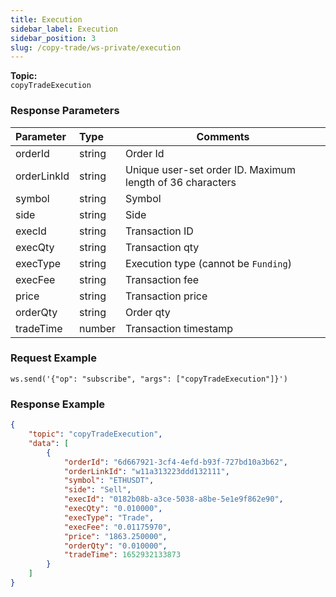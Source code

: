 ```yaml
---
title: Execution
sidebar_label: Execution
sidebar_position: 3
slug: /copy-trade/ws-private/execution
---
```



**Topic:**<br/>
`copyTradeExecution`

### Response Parameters
| Parameter | Type | Comments|
|:----- |:-----|----- |
|orderId |string |Order Id |
|orderLinkId |string |Unique user-set order ID. Maximum length of 36 characters |
|symbol |string |Symbol  |
|side |string |Side |
|execId |string |Transaction ID |
|execQty |string |Transaction qty |
|execType |string |Execution type (cannot be `Funding`) |
|execFee |string |Transaction fee |
|price |string |Transaction price |
|orderQty |string |Order qty |
|tradeTime |number |Transaction timestamp |

### Request Example

```http
ws.send('{"op": "subscribe", "args": ["copyTradeExecution"]}')
```

### Response Example

```json
{
    "topic": "copyTradeExecution",
    "data": [
        {
            "orderId": "6d667921-3cf4-4efd-b93f-727bd10a3b62",
            "orderLinkId": "w11a313223ddd132111",
            "symbol": "ETHUSDT",
            "side": "Sell",
            "execId": "0182b08b-a3ce-5038-a8be-5e1e9f862e90",
            "execQty": "0.010000",
            "execType": "Trade",
            "execFee": "0.01175970",
            "price": "1863.250000",
            "orderQty": "0.010000",
            "tradeTime": 1652932133873
        }
    ]
}
```
